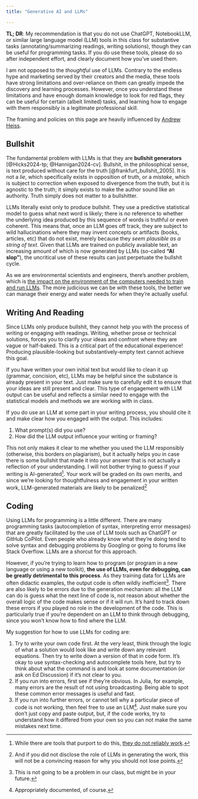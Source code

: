 ```yaml
---
title: "Generative AI and LLMs"

---
```


**TL; DR**: My recommendation is that you do not use ChatGPT, NotebookLLM, or similar large language model (LLM) tools in this class for substantive tasks (annotating/summarizing readings, writing solutions), though they can be useful for programming tasks. If you do use these tools, please do so after independent effort, and clearly document how you've used them.

I am not opposed to the *thoughtful* use of LLMs. Contrary to the endless hype and marketing served by their creators and the media, these tools have strong limitations and over-reliance on them can greatly impede the discovery and learning processes. However, once you understand these limitations and have enough domain knowledge to look for red flags, they can be useful for certain (albeit limited) tasks, and learning how to engage with them responsibly is a legitimate professional skill.

The framing and policies on this page are heavily influenced by [Andrew Heiss](https://datavizf24.classes.andrewheiss.com/resource/ai-bs.html).

## Bullshit

The fundamental problem with LLMs is that they are **bullshit generators** [@Hicks2024-tp; @Hannigan2024-cv]. Bullshit, in the philosophical sense, is text produced without care for the truth [@frankfurt_bullshit_2005]. It is not a *lie*, which specifically exists in opposition of truth, or a *mistake*, which is subject to correction when exposed to divergence from the truth, but it is agnostic to the truth; it simply exists to make the author sound like an authority. Truth simply does not matter to a bullshitter.

LLMs literally exist only to produce bullshit. They use a predictive statistical model to guess what next word is likely; there is no reference to whether the underlying idea produced by this sequence of words is truthful or even coherent. This means that, once an LLM goes off track, they are subject to wild hallucinations where they may invent concepts or artifacts (books, articles, etc) that do not exist, merely because they *seem plausible as a string of text*. Given that LLMs are trained on publicly available text, an increasing amount of which is now generated by LLMs (so-called **"AI slop"**), the uncritical use of these results can just perpetuate the bullshit cycle.

As we are environmental scientists and engineers, there's another problem, which is [the impact on the environment of the computers needed to train and run LLMs](https://hbr.org/2024/07/the-uneven-distribution-of-ais-environmental-impacts). The more judicious we can be with these tools, the better we can manage their energy and water needs for when they're actually useful.

## Writing And Reading

Since LLMs only produce bullshit, they cannot help you with the process of writing or engaging with readings. Writing, whether prose or technical solutions, forces you to clarify your ideas and confront where they are vague or half-baked. This is a critical part of the educational experience! Producing plausible-looking but substantively-empty text cannot achieve this goal.

If you have written your own initial text but would like to clean it up (grammar, concision, etc), LLMs may be helpful since the substance is already present in your text. Just make sure to carefully edit it to ensure that your ideas are still present and clear. This type of engagement with LLM output can be useful and reflects a similar need to engage with the statistical models and methods we are working with in class.

If you do use an LLM at some part in your writing process, you should cite it and make clear how you engaged with the output. This includes:

1. What prompt(s) did you use? 
2. How did the LLM output influence your writing or framing?

This not only makes it clear to me whether you used the LLM responsibly (otherwise, this borders on plagiarism), but it actually helps you in case there is some bullshit that made it into your answer that is not actually a reflection of your understanding. I will not bother trying to guess if your writing is AI-generated^[While there are tools that purport to do this, [they do not reliably work](https://www.usfca.edu/sites/default/files/2024-05/ai_detection_case_study.pdf).]. Your work will be graded on its own merits, and since we're looking for thoughtfulness and engagement in your written work, LLM-generated materials are likely to be penalized^[And if you did not disclose the role of LLMs in generating the work, this will not be a convincing reason for why you should not lose points.]

## Coding

Using LLMs for programming is a little different. There are many programming tasks (autocompletion of syntax, interpreting error messages) that are greatly facilitated by the use of LLM tools such as ChatGPT or GitHub CoPilot. Even people who already know what they're doing tend to solve syntax and debugging problems by Googling or going to forums like Stack Overflow. LLMs are a shorcut for this approach.

However, if you're trying to learn how to program (or program in a new language or using a new toolkit), **the use of LLMs, even for debugging, can be greatly detrimental to this process**. As they training data for LLMs are often didactic examples, the output code is often wildly inefficient^[This is not going to be a problem in our class, but might be in your future.]. There are also likely to be errors due to the generation mechanism: all the LLM can do is guess what the next line of code is, not reason about whether the overall logic of the code makes sense or if it will run. It's hard to track down these errors if you played no role in the development of the code. This is particularly true if you're dependent on an LLM to think through debugging, since you won't know how to find where the LLM.

My suggestion for how to use LLMs for coding are:

1. Try to write your own code first. At the very least, think through the logic of what a solution would look like and write down any relevant equations. Then try to write down a version of that in code form. It's okay to use syntax-checking and autocomplete tools here, but try to think about what the command is and look at some documentation (or ask on Ed Discussion) if it's not clear to you.
2. If you run into errors, first see if they're obvious. In Julia, for example, many errors are the result of not using broadcasting. Being able to spot these common error messages is useful and fast.
3. If you run into further errors, or cannot tell why a particular piece of code is not working, then feel free to use an LLM^[Appropriately documented, of course.]. Just make sure you don't just copy and paste output, but, if the code works, try to understand how it differed from your own so you can not make the same mistakes next time.
